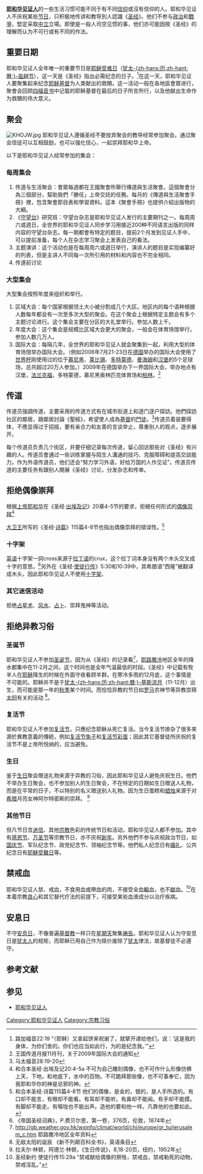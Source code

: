 {{耶和华见证人}}

'''[[耶和华见证人|耶和华见证人]]'''的一些生活习惯可能不同于有不同[[信仰|信仰]]或沒有信仰的人。耶和华见证人不庆祝某些[[节日|节日]]，只积极地传讲和教导別人認識《[[圣经|圣经]]》。他们不参与[[政治|政治]]和[[戰爭|戰爭]]，堅定采取[[中立|中立]]立場。即使是一般人司空见惯的事，他们亦可能因按《圣经》的理解而认为不可行或有不同的作法。

==重要日期==
耶和华见证人全年唯一的重要节日是[[耶稣受难日|耶稣受难日]]（[[犹太历|犹太-{zh-hans:历;zh-hant:曆;}-]][[逾越节|逾越节]]），这一天是《圣经》指出必需纪念的日子。<ref>路加福音22:19 “（耶稣）又拿起饼来祝谢了，就擘开递给他们，说：‘这是我的身体，为你们舍的。你们也应当如此行，为的是纪念我。’”</ref>在这一天，耶和华见证人要聚集起来纪念[[耶稣基督|耶稣基督]]为人类献出的救贖。这一活动一般在各地區會眾进行，聚會会回顾[[四福音书|四福音书]]中记载的耶稣基督在最后的日子所言所行，以及他献出生命作为救贖的伟大意义。

==聚会==
[[File:KHOJW.jpg|thumb]]
耶和华见证人遵循圣经不要放弃聚会的教导经常参加聚会。通过聚会信徒可以互相鼓励，也可以强化信心，一起崇拜耶和华上帝。

以下是耶和华见证人经常参加的集会：

===每周集会===
#传道与生活聚会：會眾每週都在王國聚會所舉行傳道與生活聚會。這個聚會分為三個部分，幫助我們「勝任」上帝交託的任務。每月的《傳道與生活聚會手冊》裡，包含聚會節目表和學習資料。這本《聚會手冊》也提供介紹出版物的大綱。
#《[[守望台|守望台]]》研究班：守望台杂志是耶和华见证人发行的主要期刊之一。每周周六或週日，全世界的耶和华见证人同步学习用接近200种不同语言出版的同样内容的守望台杂志。每一期都會有特定的题目，提前2个月发到见证人手中，可以提前准备，每个人在杂志学习聚会上发表自己的看法。
#主题演讲：这个活动也是在每周周六或週日举行，演讲人的题目是实现编纂好的列表，但是主讲人不同每一次所引用的材料和内容也不完全相同。
#传道前讨论

===大型集会===
大型集会按照年度来组织和举行。
#区域大会：每个国家根据领土大小被分割成几个大区。地区内的每个语种根据人数每年都会有一次至多次大型的聚会。在这个聚会上根据特定主题会有多个主题讨论进行。这个集会主要在分区的大礼堂举行。参加人数上千。
#年度大会：这个集会是规模比区域大会更大的聚会，一般会在体育场馆举行，参加人数几万人。
#国际大会：每隔几年，全世界的耶和华见证人就会聚集到一起，利用大型的体育场馆举办国际大会。（例如2006年7月21-23日在[[德国|德国]]举办的国际大会使用了[[世界杯|世界杯]]刚使用过的位于[[慕尼黑|慕尼黑]]、[[莱比锡|莱比锡]]、[[多特蒙德|多特蒙德]]、[[曼海姆|曼海姆]]和[[汉堡|汉堡]]的5个足球场，总共超过20万人参加。）2009年在德国举办下一界国际大会，举办地点有汉堡，[[法兰克福|法兰克福]]，多特蒙德，慕尼黑奥林匹克体育场和[[柏林|柏林]]。<ref>王国传道月报11月刊，关于2009年国际大会的通知</ref>

==传道==
传道员強調传道，主要采用的传道方式有在城市街道上和逐门逐户探訪。他們探訪社区的鄰居，跟鄰居討論《聖經》，希望使人成為[[基督|基督]]的[[門徒|門徒]]。<ref>马太福音28:19-20</ref>传道员着装要得体，不應显得过于招摇，要有亲合力和友善的言谈举止，尊重别人的观点，逐步展开。

每个传道员负责几个街区，并要仔细记录每次传道，留心回访那些对《圣经》有兴趣的人。传道员會通过一些训练掌握与陌生人溝通的技巧、克服障碍和提高交談能力。作为外语传道员，他们还会“努力学习外语，好给万国的人作见证”。传道员传道的主要任务有跟别人開展《圣经》讨论，分发杂志和传单。

==拒绝偶像崇拜==
根据[[上帝|上帝]][[耶和华|耶和华]]在《圣经·[[出埃及记|出埃及记]]》20章4-5节的要求，拒絕任何形式的[[偶像崇拜|偶像崇拜]]<ref>和合本圣经·出埃及记20:4-5a 不可为自己雕刻偶像，也不可作什么形像彷佛上天，下地，和地底下，水中的百物。不可跪拜那些像，也不可事奉它，因为我耶和华你的神是忌邪的神。</ref> 

[[大卫王|大卫王]]所写的《圣经·[[诗篇|诗篇]]》115篇4-8节也指出偶像崇拜的错误性。<ref>和合本圣经·诗篇115篇4-8节 他们的偶像，是金的，银的，是人手所造的。有口却不能言，有眼却不能看。有耳却不能听。有鼻却不能闻。有手却不能摸。有脚却不能走。有喉咙也不能出声。造他的要和他一样。凡靠他的也要如此。</ref>

===十字架===
[[英语|英语]]十字架一詞cross来源于[[拉丁语|拉丁语]]的crux，这个拉丁词本身没有两个木头交叉成十字的意思。<ref>《帝国圣经词典》，P.费贝尔恩，第一卷，376页，伦敦，1874年</ref>另外在《圣经·[[使徒行传|使徒行传]]》5:30和10:39中，其希腊语“西隆”被翻译成木头，因此耶和华见证人不使用[[十字架|十字架]]、

===其它迷信活动===
拒绝[[占星术|占星术]]、[[风水|风水]]、[[占卜|占卜]]、崇拜鬼神等活动。

==拒绝异教习俗==
===圣诞节===
耶和华见证人不参加[[圣诞节|圣诞节]]，因为从《圣经》的记录看<ref>http://gb.weather.gov.hk/wxinfo/climat/world/chi/europe/gr_tu/jerusalem_c.htm {{Wayback|url=http://gb.weather.gov.hk/wxinfo/climat/world/chi/europe/gr_tu/jerusalem_c.htm |date=20191025200509 }} 耶路撒冷地区全年资料</ref>，[[耶路撒冷|耶路撒冷]]地区全年的降水都集中在11-2月之间，这个时间也是全年气温最低的时段。《圣经》中记载有牧羊人在[[耶稣|耶稣]]降生的时候在外面守夜看顾羊群。在寒冷多雨的12月底，这个事情是不可能的。耶稣并不是于[[犹太历|犹太-{zh-hans:历;zh-hant:曆;}-]][[基斯流月|基斯流月]]（11-12月）出生，而可能是那一年的[[秋季|秋季]]某个时间。而恰恰异教的节日如[[古罗马|罗马]]农神节等异教崇拜[[太阳|太阳]]有关的活动 <ref>无敌太阳的诞辰 《新不列颠百科全书》，英语条目</ref>。

===复活节===
耶和华见证人不参加[[复活节|复活节]]，只應纪念耶稣从死亡复活。当今复活节掺杂了很多來源於異教意義的傳統，例如[[复活节兔子|复活节兔子]]和[[复活节彩蛋|复活节彩蛋]]；因此其它基督徒所庆祝的复活节不是上帝所悦纳的，应当避免。

===生日===
鉴于[[生日|生日]]聚会赠送礼物来源于异教的习俗，因此耶和华见证人避免庆祝生日。他們不举办生日聚会，也不参加别人的生日聚会，不在特定的日期如生日赠送人礼物，而是在平常的日子，不以特别的名义赠送别人礼物。因为生日蛋糕和[[蜡烛|蜡烛]]来源于对[[古希腊|希腊]]月亮女神阿尔特密斯的崇拜。 <ref>拉夫尔·林顿，阿德兰·林顿，《生日传说》，8,18-20页，纽约，1952年</ref>

===其他节日===
但凡节日含[[迷信|迷信]]、其他[[宗教|宗教]]色彩的传统节日和活动，耶和华见证人都不参加。其中有[[感恩节|感恩节]]、[[万圣节|万圣节]]等宗教节日，亦不庆祝[[新年|新年]]。另外他們不参与庆祝政治节日，如[[国庆节|国庆节]]、军队纪念节、政党纪念节、领袖纪念节等。他們私人纪念日有[[婚礼|婚礼]]、公共纪念日有[[耶穌受難日|耶穌受難日]]等。

==禁戒血==
{{参见|耶和华见证人和血}}
耶和华见证人禁、戒[[血|血]]，不食用血或帶血的肉，不接受全血[[輸血|輸血]]，也不[[献血|献血]]。<ref>圣经新约 使徒行传15:29a “禁戒献给偶像的祭牲，禁戒血，禁戒勒死的动物，禁戒淫乱。”</ref>在本着宗教[[良心|良心]]和其它替代疗法的前提下，可接受某些血液成分以治疗疾病。

==安息日==
不守[[安息日|安息日]]，不像普遍[[基督教|基督教]]一样只在[[星期天|星期天]]聚集[[祷告|祷告]]。耶和华见证人认为守安息日是[[犹太人|犹太人]]的规矩，而耶稣已用自己作为赎价废除了[[犹太教|犹太]]律法，故基督徒不必遵守。

==参考文献==
<references />

==参见==
*[[耶和华见证人|耶和华见证人]]

[[Category:耶和华见证人|Category:耶和华见证人]]
[[Category:宗教习俗|Category:宗教习俗]]